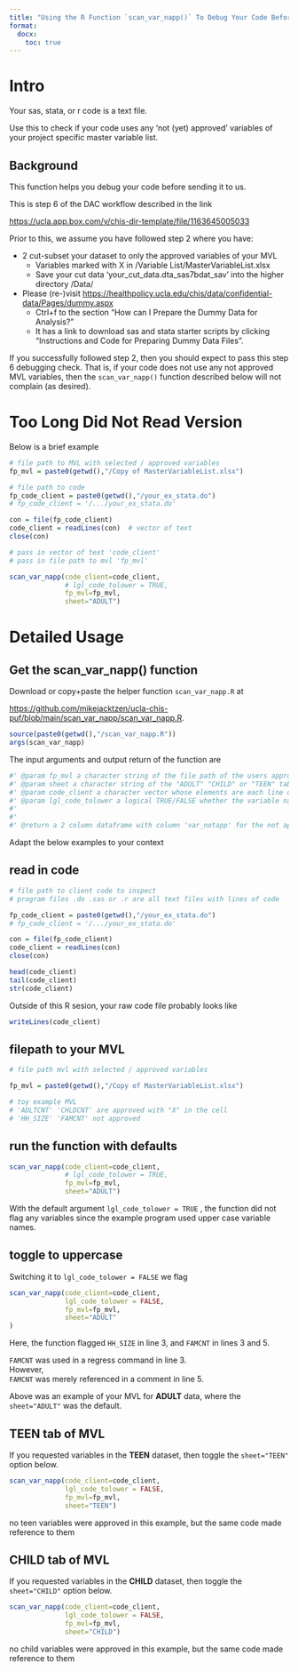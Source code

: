 ---
title: "Using the R Function `scan_var_napp()` To Debug Your Code Before Sending It to the DAC"
format:
  docx:
    toc: true
---

# Intro

Your sas, stata, or r code is a text file.

Use this to check if your code uses any 'not (yet) approved' variables of your project specific master variable list.

## Background

This function helps you debug your code before sending it to us.

This is step 6 of the DAC workflow described in the link

<https://ucla.app.box.com/v/chis-dir-template/file/1163645005033>

Prior to this, we assume you have followed step 2 where you have:

-   2 cut-subset your dataset to only the approved variables of your MVL
    -   Variables marked with X in /Variable List/MasterVariableList.xlsx
    -   Save your cut data 'your_cut_data.dta_sas7bdat_sav' into the higher directory /Data/
-   Please (re-)visit <https://healthpolicy.ucla.edu/chis/data/confidential-data/Pages/dummy.aspx>
    -   Ctrl+f to the section "How can I Prepare the Dummy Data for Analysis?"
    -   It has a link to download sas and stata starter scripts by clicking "Instructions and Code for Preparing Dummy Data Files".

If you successfully followed step 2, then you should expect to pass this step 6 debugging check. That is, if your code does not use any not approved MVL variables, then the `scan_var_napp()` function described below will not complain (as desired).

# Too Long Did Not Read Version

Below is a brief example

```{r ex-tldr,echo=TRUE,eval=FALSE}
# file path to MVL with selected / approved variables
fp_mvl = paste0(getwd(),"/Copy of MasterVariableList.xlsx")

# file path to code
fp_code_client = paste0(getwd(),"/your_ex_stata.do")
# fp_code_client = '/.../your_ex_stata.do'

con = file(fp_code_client)
code_client = readLines(con)  # vector of text
close(con)

# pass in vector of text 'code_client' 
# pass in file path to mvl 'fp_mvl'

scan_var_napp(code_client=code_client,
              # lgl_code_tolower = TRUE,
              fp_mvl=fp_mvl,
              sheet="ADULT")

```

# Detailed Usage

## Get the scan_var_napp() function

Download or copy+paste the helper function `scan_var_napp.R` at

<https://github.com/mikejacktzen/ucla-chis-puf/blob/main/scan_var_napp/scan_var_napp.R>.

```{r check-function-loaded}

source(paste0(getwd(),"/scan_var_napp.R"))
args(scan_var_napp)

```

The input arguments and output return of the function are

```{r args}
#' @param fp_mvl a character string of the file path of the users approved '.xlsx' master variable list
#' @param sheet a character string of the "ADULT" "CHILD" or "TEEN" tab in the MVL
#' @param code_client a character vector whose elements are each line of the users code. Result of ?readLines()
#' @param lgl_code_tolower a logical TRUE/FALSE whether the variable names in the user's code are lowercase or not
#'
#'
#' @return a 2 column dataframe with column 'var_notapp' for the not approved variables and the associated column 'lines' for the line number(s) of the user supplied code where the variable was found
```

Adapt the below examples to your context

## read in code

```{r read-in-code}
# file path to client code to inspect
# program files .do .sas or .r are all text files with lines of code

fp_code_client = paste0(getwd(),"/your_ex_stata.do")
# fp_code_client = '/.../your_ex_stata.do'

con = file(fp_code_client)
code_client = readLines(con)
close(con)

head(code_client)
tail(code_client)
str(code_client)

```

Outside of this R sesion, your raw code file probably looks like

```{r code-outside}
writeLines(code_client)
```

## filepath to your MVL

```{r filepath-4-mvl}

# file path mvl with selected / approved variables

fp_mvl = paste0(getwd(),"/Copy of MasterVariableList.xlsx")

# toy example MVL
# 'ADLTCNT' 'CHLDCNT' are approved with "X" in the cell
# 'HH_SIZE' 'FAMCNT' not approved

```

## run the function with defaults

```{r scan-adult-lower,echo=TRUE,message=FALSE}

scan_var_napp(code_client=code_client,
              # lgl_code_tolower = TRUE,
              fp_mvl=fp_mvl,
              sheet="ADULT")

```

With the default argument `lgl_code_tolower = TRUE` , the function did not flag any variables since the example program used upper case variable names.

## toggle to uppercase

Switching it to `lgl_code_tolower = FALSE` we flag

```{r scan-adult,echo=TRUE}

scan_var_napp(code_client=code_client,
              lgl_code_tolower = FALSE,
              fp_mvl=fp_mvl,
              sheet="ADULT"
)

```

Here, the function flagged `HH_SIZE` in line 3, and `FAMCNT` in lines 3 and 5.

`FAMCNT` was used in a regress command in line 3.\
However,\
`FAMCNT` was merely referenced in a comment in line 5.

Above was an example of your MVL for **ADULT** data, where the `sheet="ADULT"` was the default.

## TEEN tab of MVL

If you requested variables in the **TEEN** dataset, then toggle the `sheet="TEEN"` option below.

```{r scan-teen,echo=TRUE}

scan_var_napp(code_client=code_client,
              lgl_code_tolower = FALSE,
              fp_mvl=fp_mvl,
              sheet="TEEN")
```

no teen variables were approved in this example, but the same code made reference to them

## CHILD tab of MVL

If you requested variables in the **CHILD** dataset, then toggle the `sheet="CHILD"` option below.

```{r scan-child,echo=TRUE}
scan_var_napp(code_client=code_client,
              lgl_code_tolower = FALSE,
              fp_mvl=fp_mvl,
              sheet="CHILD")
```

no child variables were approved in this example, but the same code made reference to them
